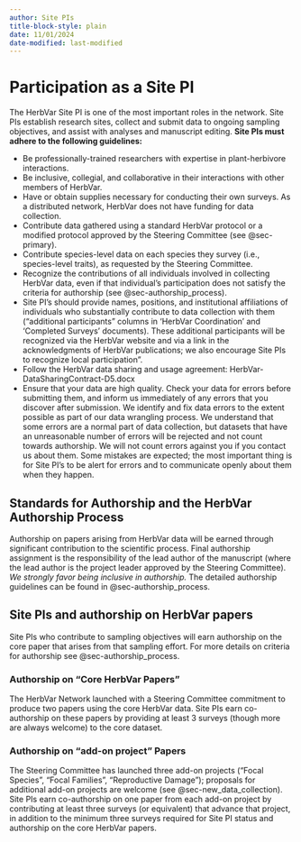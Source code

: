 ```yaml
---
author: Site PIs
title-block-style: plain
date: 11/01/2024
date-modified: last-modified
---
```


# Participation as a Site PI {#sec-site_pi}

The HerbVar Site PI is one of the most important roles in the network. Site PIs establish research sites, collect and submit data to ongoing sampling objectives, and assist with analyses and manuscript editing. **Site PIs must adhere to the following guidelines:**

- Be professionally-trained researchers with expertise in plant-herbivore interactions.
- Be inclusive, collegial, and collaborative in their interactions with other members of HerbVar.
- Have or obtain supplies necessary for conducting their own surveys. As a distributed network, HerbVar does not have funding for data collection.
- Contribute data gathered using a standard HerbVar protocol or a modified protocol approved by the Steering Committee (see @sec-primary).
- Contribute species-level data on each species they survey (i.e., species-level traits), as requested by the Steering Committee.
- Recognize the contributions of all individuals involved in collecting HerbVar data, even if that individual’s participation does not satisfy the criteria for authorship (see @sec-authorship_process). 
- Site PI’s should provide names, positions, and institutional affiliations of individuals who substantially contribute to data collection with them (“additional participants” columns in 'HerbVar Coordination' and 'Completed Surveys' documents). These additional participants will be recognized via the HerbVar website and via a link in the acknowledgments of HerbVar publications; we also encourage Site PIs to recognize local participation".
- Follow the HerbVar data sharing and usage agreement: HerbVar-DataSharingContract-D5.docx
- Ensure that your data are high quality. Check your data for errors before submitting them, and inform us immediately of any errors that you discover after submission. We identify and fix data errors to the extent possible as part of our data wrangling process. We understand that some errors are a normal part of data collection, but datasets that have an unreasonable number of errors will be rejected and not count towards authorship. We will not count errors against you if you contact us about them. Some  mistakes are expected; the most important thing is for Site PI’s to be alert for errors and to communicate openly about them when they happen. 

## Standards for Authorship and the HerbVar Authorship Process  
Authorship on papers arising from HerbVar data will be earned through significant contribution to the scientific process. Final authorship assignment is the responsibility of the lead author of the manuscript (where the lead author is the project leader approved by the Steering Committee). _We strongly favor being inclusive in authorship._ The detailed authorship guidelines can be found in @sec-authorship_process. 

## Site PIs and authorship on HerbVar papers

Site PIs who contribute to sampling objectives will earn authorship on the core paper that arises from that sampling effort. For more details on criteria for authorship see @sec-authorship_process.

### Authorship on “Core HerbVar Papers”

The HerbVar Network launched with a Steering Committee commitment to produce two papers using the core HerbVar data. Site PIs earn co-authorship on these papers by providing at least 3 surveys (though more are always welcome) to the core dataset. 

### Authorship on “add-on project” Papers

The Steering Committee has launched three add-on projects ("Focal Species", "Focal Families", "Reproductive Damage"); proposals for additional add-on projects are welcome (see @sec-new_data_collection). Site PIs earn co-authorship on one paper from each add-on project by contributing at least three surveys (or equivalent) that advance that project, in addition to the minimum three surveys required for Site PI status and authorship on the core HerbVar papers. 

